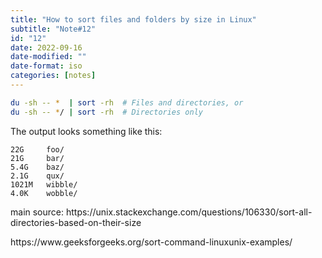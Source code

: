 ```yaml
---
title: "How to sort files and folders by size in Linux"
subtitle: "Note#12"
id: "12"
date: 2022-09-16
date-modified: ""
date-format: iso
categories: [notes]
---
```

```bash
du -sh -- *  | sort -rh  # Files and directories, or
du -sh -- */ | sort -rh  # Directories only
```

The output looks something like this:

```
22G     foo/
21G     bar/
5.4G    baz/
2.1G    qux/
1021M   wibble/
4.0K    wobble/
```

main source: https://unix.stackexchange.com/questions/106330/sort-all-directories-based-on-their-size

https://www.geeksforgeeks.org/sort-command-linuxunix-examples/
